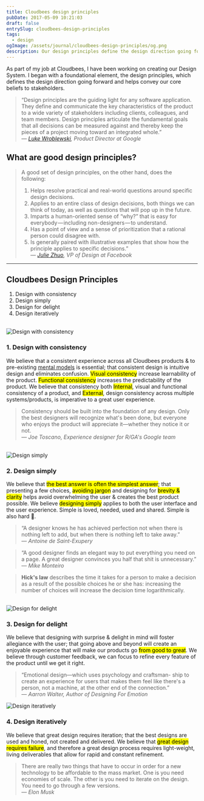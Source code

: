 ```yaml
---
title: Cloudbees design principles
pubDate: 2017-05-09 10:21:03
draft: false
entrySlug: cloudbees-design-principles
tags:
  - design
ogImage: /assets/journal/cloudbees-design-principles/og.png
description: Our design principles define the design direction going forward and helps convey our core beliefs to stakeholders.
---
```


As part of my job at Cloudbees, I have been working on creating our Design System. I began with a foundational element, the design principles, which defines the design direction going forward and helps convey our core beliefs to stakeholders.

> “Design principles are the guiding light for any software application. They define and communicate the key characteristics of the product to a wide variety of stakeholders including clients, colleagues, and team members. Design principles articulate the fundamental goals that all decisions can be measured against and thereby keep the pieces of a project moving toward an integrated whole.”\
> — <cite>[Luke Wroblewski](http://www.lukew.com/ff/entry.asp?854), Product Director at Google</cite>

## What are good design principles?

> A good set of design principles, on the other hand, does the following:
>
> 1. Helps resolve practical and real-world questions around specific design decisions.
> 2. Applies to an entire class of design decisions, both things we can think of today, as well as questions that will pop up in the future.
> 3. Imparts a human-oriented sense of “why?” that is easy for everybody — including non-designers — to understand.
> 4. Has a point of view and a sense of prioritization that a rational person could disagree with.
> 5. Is generally paired with illustrative examples that show how the principle applies to specific decisions.”\
> — <cite>[Julie Zhuo](https://medium.com/the-year-of-the-looking-glass/a-matter-of-principle-4f5e6ad076bb), VP of Design at Facebook</cite>

---

## Cloudbees Design Principles

1. Design with consistency
2. Design simply
3. Design for delight
4. Design iteratively

<br />


<Image src={consistency} alt="Design with consistency" />

### 1. Design with consistency

We believe that a consistent experience across all Cloudbees products & to pre-existing [mental models](https://www.nngroup.com/articles/mental-models/) is essential; that consistent design is intuitive design and eliminates confusion. <mark>Visual consistency</mark> increase learnability of the product. <mark>Functional consistency</mark> increases the predictability of the product. We believe that consistency both <mark>Internal</mark>, visual and functional consistency of a product, and <mark>External</mark>, design consistency across multiple systems/products, is imperative to a great user experience.

> Consistency should be built into the foundation of any design. Only the best designers will recognize what's been done, but everyone who enjoys the product will appreciate it—whether they notice it or not.\
> — <cite>Joe Toscano, Experience designer for R/GA's Google team</cite>

<br />

<Image src={simple} alt="Design simply" />

### 2. Design simply

We believe that <mark>the best answer is often the simplest answer</mark>; that presenting a few choices, <mark>avoiding jargon</mark> and designing for <mark>brevity & clarity</mark> helps avoid overwhelming the user & creates the best product possible. We believe <mark>designing simply</mark> applies to both the user interface and the user experience. Simple is loved, needed, used and shared. Simple is also hard 😬.

> “A designer knows he has achieved perfection not when there is nothing left to add, but when there is nothing left to take away.”\
> — <cite>Antoine de Saint-Exupery</cite>

> “A good designer finds an elegant way to put everything you need on a page. A great designer convinces you half that shit is unnecessary.”\
> — <cite>Mike Monteiro</cite>

> **Hick's law** describes the time it takes for a person to make a decision as a result of the possible choices he or she has: increasing the number of choices will increase the decision time logarithmically.

<br />

<Image src={delight} alt="Design for delight" />

### 3. Design for delight

We believe that designing with surprise & delight in mind will foster allegiance with the user; that going above and beyond will create an enjoyable experience that will make our products go <mark>from good to great</mark>. We believe through customer feedback, we can focus to refine every feature of the product until we get it right.

> “Emotional design—which uses psychology and craftsman- ship to create an experience for users that makes them feel like there's a person, not a machine, at the other end of the connection.”\
> — <cite>Aarron Walter, Author of Designing For Emotion</cite>

<Image src={iterate} alt="Design iteratively" />

### 4. Design iteratively

We believe that great design requires iteration; that the best designs are used and honed, not created and delivered. We believe that <mark>great design requires failure</mark>, and therefore a great design process requires light-weight, living deliverables that allow for rapid and constant refinement.

> There are really two things that have to occur in order for a new technology to be affordable to the mass market. One is you need economies of scale. The other is you need to iterate on the design. You need to go through a few versions.\
> — <cite>Elon Musk</cite>
